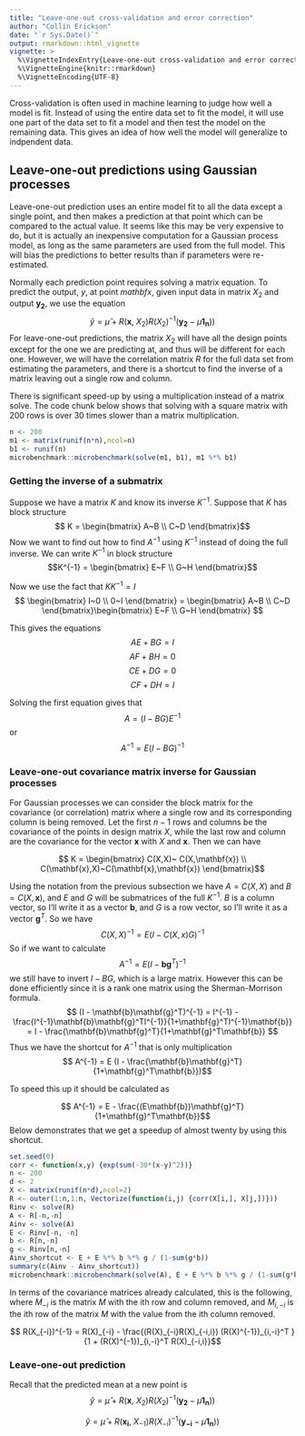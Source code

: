 ---
title: "Leave-one-out cross-validation and error correction"
author: "Collin Erickson"
date: "`r Sys.Date()`"
output: rmarkdown::html_vignette
vignette: >
  %\VignetteIndexEntry{Leave-one-out cross-validation and error correction}
  %\VignetteEngine{knitr::rmarkdown}
  %\VignetteEncoding{UTF-8}
---


Cross-validation is often used in machine learning to judge how well a model is fit.
Instead of using the entire data set to fit the model,
it will use one part of the data set to fit a model and then test the model on the remaining data.
This gives an idea of how well the model will generalize to indpendent data.

## Leave-one-out predictions using Gaussian processes

Leave-one-out prediction uses an entire model fit to all the data except
a single point, and then makes a prediction at that point which can
be compared to the actual value.
It seems like this may be very expensive to do,
but it is actually an inexpensive computation for a Gaussian process model,
as long as the same parameters are used from the full model.
This will bias the predictions to better results than if parameters were
re-estimated.

Normally each prediction point requires solving a matrix equation.
To predict the output, $y$, at point $mathbf{x}$, given 
input data in matrix $X_2$ and output $\mathbf{y_2}$, we use the equation
$$ \hat{y} = \hat{\mu} + R(\mathbf{x},~X_2) R(X_2)^{-1}( \mathbf{y_2} - \mu\mathbf{1_n})) $$
For leave-one-out predictions, the matrix $X_2$ will have all the design points
except for the one we are predicting at, and thus will be different
for each one.
However, we will have the correlation matrix $R$ for the full data set
from estimating the parameters, and there is a shortcut
to find the inverse of a matrix leaving out a single row and column.


There is significant speed-up by using a multiplication instead of a matrix solve.
The code chunk below shows that solving with a square matrix with 200 rows
is over 30 times slower than a matrix multiplication.

```{r}
n <- 200
m1 <- matrix(runif(n*n),ncol=n)
b1 <- runif(n)
microbenchmark::microbenchmark(solve(m1, b1), m1 %*% b1)
```

### Getting the inverse of a submatrix

Suppose we have a matrix $K$ and know its inverse $K^{-1}$.
Suppose that $K$ has block structure
$$ K = \begin{bmatrix} A~B \\ C~D \end{bmatrix}$$
Now we want to find out how to find $A^{-1}$ using $K^{-1}$ instead of doing the full inverse.
We can write $K^{-1}$ in block structure
$$K^{-1} = \begin{bmatrix} E~F \\ G~H \end{bmatrix}$$

Now we use the fact that $K K^{-1}  = I$
$$ \begin{bmatrix} I~0 \\ 0~I \end{bmatrix} = \begin{bmatrix} A~B \\ C~D \end{bmatrix}\begin{bmatrix} E~F \\ G~H \end{bmatrix}  $$

This gives the equations
$$ AE + BG = I$$
$$ AF + BH = 0$$
$$ CE + DG = 0$$
$$ CF + DH = I$$


Solving the first equation gives that 
$$ A = (I - BG)E^{-1}$$
or
$$ A^{-1} = E (I - BG) ^{-1}$$

### Leave-one-out covariance matrix inverse for Gaussian processes

For Gaussian processes we can consider the block matrix for the covariance (or correlation) matrix
where a single row and its corresponding column is being removed.
Let the first $n-1$ rows and columns be the covariance of the points in design matrix $X$,
while the last row and column are the covariance for the vector $\mathbf{x}$ with $X$ and $\mathbf{x}$.
Then we can have

$$ K = \begin{bmatrix} C(X,X)~ C(X,\mathbf{x}) \\ C(\mathbf{x},X)~C(\mathbf{x},\mathbf{x}) \end{bmatrix}$$

Using the notation from the previous subsection we have $A = C(X,X)$ and $B=C(X,\mathbf{x})$, 
and $E$ and $G$ will be submatrices of the full $K^{-1}$.
$B$ is a column vector, so I'll write it as a vector $\mathbf{b}$,
and $G$ is a row vector, so I'll write it as a vector $\mathbf{g}^T$.
So we have
$$ C(X,X)^{-1} = E(I-C(X,x)G)^{-1}$$
So if we want to calculate
$$ A^{-1} = E (I - \mathbf{b}\mathbf{g}^T) ^{-1}$$
we still have to invert $I-BG$, which is a large matrix.
However this can be done efficiently since it is a rank one matrix
using the Sherman-Morrison formula.
$$ (I - \mathbf{b}\mathbf{g}^T)^{-1} = I^{-1} - \frac{I^{-1}\mathbf{b}\mathbf{g}^TI^{-1}}{1+\mathbf{g}^TI^{-1}\mathbf{b}}
= I - \frac{\mathbf{b}\mathbf{g}^T}{1+\mathbf{g}^T\mathbf{b}}
$$
Thus we have the shortcut for $A^{-1}$ that is only multiplication
$$ A^{-1} = E (I - \frac{\mathbf{b}\mathbf{g}^T}{1+\mathbf{g}^T\mathbf{b}})$$

To speed this up it should be calculated as

$$ A^{-1} = E - \frac{(E\mathbf{b})\mathbf{g}^T}{1+\mathbf{g}^T\mathbf{b}}$$
Below demonstrates that we get a speedup of almost twenty by using this shortcut.
```{r}
set.seed(0)
corr <- function(x,y) {exp(sum(-30*(x-y)^2))}
n <- 200
d <- 2
X <- matrix(runif(n*d),ncol=2)
R <- outer(1:n,1:n, Vectorize(function(i,j) {corr(X[i,], X[j,])}))
Rinv <- solve(R)
A <- R[-n,-n]
Ainv <- solve(A)
E <- Rinv[-n, -n]
b <- R[n,-n]
g <- Rinv[n,-n]
Ainv_shortcut <- E + E %*% b %*% g / (1-sum(g*b))
summary(c(Ainv - Ainv_shortcut))
microbenchmark::microbenchmark(solve(A), E + E %*% b %*% g / (1-sum(g*b)))
```

In terms of the covariance matrices already calculated, this is the following,
where $M_{-i}$ is the matrix $M$ with the ith row and column removed, and 
$M_{i,-i}$ is the ith row of the matrix $M$ with the value from the ith column removed.

$$ R(X_{-i})^{-1} = R(X)_{-i} -
\frac{(R(X)_{-i}R(X)_{-i,i}) (R(X)^{-1})_{i,-i}^T }{1 + (R(X)^{-1})_{i,-i}^T R(X)_{-i,i}}$$


### Leave-one-out prediction

Recall that the predicted mean at a new point is
$$ \hat{y} = \hat{\mu} + R(\mathbf{x},~X_2) R(X_2)^{-1}( \mathbf{y_2} - \mu\mathbf{1_n})) $$

$$ \hat{y} = \hat{\mu} + R(\mathbf{x_i},~X_{-1}) R(X_{-i})^{-1}( \mathbf{y_{-i}} - \mu\mathbf{1_n})) $$







